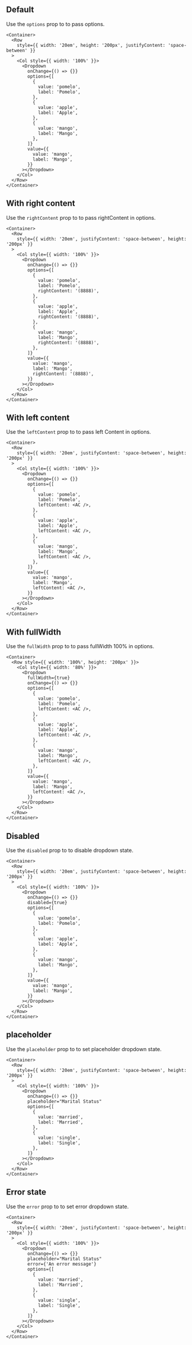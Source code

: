 
## Default

Use the `options` prop to to pass options.

```tsx live
<Container>
  <Row
    style={{ width: '20em', height: '200px', justifyContent: 'space-between' }}
  >
    <Col style={{ width: '100%' }}>
      <Dropdown
        onChange={() => {}}
        options={[
          {
            value: 'pomelo',
            label: 'Pomelo',
          },
          {
            value: 'apple',
            label: 'Apple',
          },
          {
            value: 'mango',
            label: 'Mango',
          },
        ]}
        value={{
          value: 'mango',
          label: 'Mango',
        }}
      ></Dropdown>
    </Col>
  </Row>
</Container>
```

## With right content

Use the `rightContent` prop to to pass rightContent in options.

```tsx live
<Container>
  <Row
    style={{ width: '20em', justifyContent: 'space-between', height: '200px' }}
  >
    <Col style={{ width: '100%' }}>
      <Dropdown
        onChange={() => {}}
        options={[
          {
            value: 'pomelo',
            label: 'Pomelo',
            rightContent: '(8888)',
          },
          {
            value: 'apple',
            label: 'Apple',
            rightContent: '(8888)',
          },
          {
            value: 'mango',
            label: 'Mango',
            rightContent: '(8888)',
          },
        ]}
        value={{
          value: 'mango',
          label: 'Mango',
          rightContent: '(8888)',
        }}
      ></Dropdown>
    </Col>
  </Row>
</Container>
```

## With left content

Use the `leftContent` prop to to pass left Content in options.

```tsx live
<Container>
  <Row
    style={{ width: '20em', justifyContent: 'space-between', height: '200px' }}
  >
    <Col style={{ width: '100%' }}>
      <Dropdown
        onChange={() => {}}
        options={[
          {
            value: 'pomelo',
            label: 'Pomelo',
            leftContent: <AC />,
          },
          {
            value: 'apple',
            label: 'Apple',
            leftContent: <AC />,
          },
          {
            value: 'mango',
            label: 'Mango',
            leftContent: <AC />,
          },
        ]}
        value={{
          value: 'mango',
          label: 'Mango',
          leftContent: <AC />,
        }}
      ></Dropdown>
    </Col>
  </Row>
</Container>
```

## With fullWidth

Use the `fullWidth` prop to to pass fullWidth 100% in options.

```tsx live
<Container>
  <Row style={{ width: '100%', height: '200px' }}>
    <Col style={{ width: '80%' }}>
      <Dropdown
        fullWidth={true}
        onChange={() => {}}
        options={[
          {
            value: 'pomelo',
            label: 'Pomelo',
            leftContent: <AC />,
          },
          {
            value: 'apple',
            label: 'Apple',
            leftContent: <AC />,
          },
          {
            value: 'mango',
            label: 'Mango',
            leftContent: <AC />,
          },
        ]}
        value={{
          value: 'mango',
          label: 'Mango',
          leftContent: <AC />,
        }}
      ></Dropdown>
    </Col>
  </Row>
</Container>
```

## Disabled

Use the `disabled` prop to to disable dropdown state.

```tsx live
<Container>
  <Row
    style={{ width: '20em', justifyContent: 'space-between', height: '200px' }}
  >
    <Col style={{ width: '100%' }}>
      <Dropdown
        onChange={() => {}}
        disabled={true}
        options={[
          {
            value: 'pomelo',
            label: 'Pomelo',
          },
          {
            value: 'apple',
            label: 'Apple',
          },
          {
            value: 'mango',
            label: 'Mango',
          },
        ]}
        value={{
          value: 'mango',
          label: 'Mango',
        }}
      ></Dropdown>
    </Col>
  </Row>
</Container>
```

## placeholder

Use the `placeholder` prop to to set placeholder dropdown state.

```tsx live
<Container>
  <Row
    style={{ width: '20em', justifyContent: 'space-between', height: '200px' }}
  >
    <Col style={{ width: '100%' }}>
      <Dropdown
        onChange={() => {}}
        placeholder="Marital Status"
        options={[
          {
            value: 'married',
            label: 'Married',
          },
          {
            value: 'single',
            label: 'Single',
          },
        ]}
      ></Dropdown>
    </Col>
  </Row>
</Container>
```

## Error state

Use the `error` prop to to set error dropdown state.

```tsx live
<Container>
  <Row
    style={{ width: '20em', justifyContent: 'space-between', height: '200px' }}
  >
    <Col style={{ width: '100%' }}>
      <Dropdown
        onChange={() => {}}
        placeholder="Marital Status"
        error={'An error message'}
        options={[
          {
            value: 'married',
            label: 'Married',
          },
          {
            value: 'single',
            label: 'Single',
          },
        ]}
      ></Dropdown>
    </Col>
  </Row>
</Container>
```
